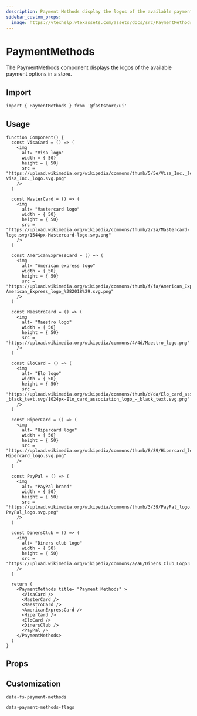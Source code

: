 ```yaml
---
description: Payment Methods display the logos of the available payment options in a store.
sidebar_custom_props: 
  image: https://vtexhelp.vtexassets.com/assets/docs/src/PaymentMethods___b0f344b254360daa53406cd631887adf.png
---
```



# PaymentMethods

The PaymentMethods component displays the logos of the available payment options in a store.

## Import

```tsx
import { PaymentMethods } from '@faststore/ui'
```

## Usage

```tsx live
function Component() {
  const VisaCard = () => (
    <img
      alt= "Visa logo"
      width = { 50}
      height = { 50}
      src = "https://upload.wikimedia.org/wikipedia/commons/thumb/5/5e/Visa_Inc._logo.svg/2560px-Visa_Inc._logo.svg.png"
    />
  )

  const MasterCard = () => (
    <img
      alt= "Mastercard logo"
      width = { 50}
      height = { 50}
      src = "https://upload.wikimedia.org/wikipedia/commons/thumb/2/2a/Mastercard-logo.svg/1544px-Mastercard-logo.svg.png"
    />
  )

  const AmericanExpressCard = () => (
    <img
      alt= "American express logo"
      width = { 50}
      height = { 50}
      src = "https://upload.wikimedia.org/wikipedia/commons/thumb/f/fa/American_Express_logo_%282018%29.svg/1200px-American_Express_logo_%282018%29.svg.png"
    />
  )

  const MaestroCard = () => (
    <img
      alt= "Maestro logo"
      width = { 50}
      height = { 50}
      src = "https://upload.wikimedia.org/wikipedia/commons/4/4d/Maestro_logo.png"
    />
  )

  const EloCard = () => (
    <img
      alt= "Elo logo"
      width = { 50}
      height = { 50}
      src = "https://upload.wikimedia.org/wikipedia/commons/thumb/d/da/Elo_card_association_logo_-_black_text.svg/1024px-Elo_card_association_logo_-_black_text.svg.png"
    />
  )

  const HiperCard = () => (
    <img
      alt= "Hipercard logo"
      width = { 50}
      height = { 50}
      src = "https://upload.wikimedia.org/wikipedia/commons/thumb/8/89/Hipercard_logo.svg/2000px-Hipercard_logo.svg.png"
    />
  )

  const PayPal = () => (
    <img
      alt= "PayPal brand"
      width = { 50}
      height = { 50}
      src = "https://upload.wikimedia.org/wikipedia/commons/thumb/3/39/PayPal_logo.svg/2560px-PayPal_logo.svg.png"
    />
  )

  const DinersClub = () => (
    <img
      alt= "Diners club logo"
      width = { 50}
      height = { 50}
      src = "https://upload.wikimedia.org/wikipedia/commons/a/a6/Diners_Club_Logo3.svg"
    />
  )

  return (
    <PaymentMethods title= "Payment Methods" >
      <VisaCard />
      <MasterCard />
      <MaestroCard />
      <AmericanExpressCard />
      <HiperCard />
      <EloCard />
      <DinersClub />
      <PayPal />
    </PaymentMethods>
  )
}
```

## Props

<PropsSection name="PaymentMethods" />

## Customization

`data-fs-payment-methods`

`data-payment-methods-flags`
